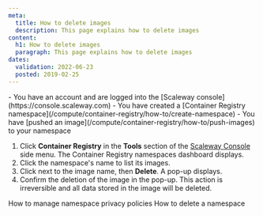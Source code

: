```yaml
---
meta:
  title: How to delete images
  description: This page explains how to delete images
content:
  h1: How to delete images
  paragraph: This page explains how to delete images
dates:
  validation: 2022-06-23
  posted: 2019-02-25
---
```


<Macro id="iam-requirements" />

<Message type="requirement">
  - You have an account and are logged into the [Scaleway console](https://console.scaleway.com) 
  - You have created a [Container Registry namespace](/compute/container-registry/how-to/create-namespace)
  - You have [pushed an image](/compute/container-registry/how-to/push-images) to your namespace 
</Message>

1. Click **Container Registry** in the **Tools** section of the [Scaleway Console](https://console.scaleway.com) side menu. The Container Registry namespaces dashboard displays.
2. Click the namespace's name to list its images. 
    <Lightbox src="scaleway-registry_namespace_list.webp" />
3. Click <Icon name="more" /> next to the image name, then **Delete**. A pop-up displays.
    <Lightbox src="scaleway-registry_delete_image.webp" />
4. Confirm the deletion of the image in the pop-up. 
    <Message type="important">
      This action is irreversible and all data stored in the image will be deleted.
    </Message>


<Navigation title="See Also">
  <PreviousButton to="/compute/container-registry/how-to/manage-namespace-privacy-policies/">How to manage namespace privacy policies</PreviousButton>
  <NextButton to="/compute/container-registry/how-to/delete-namespace/">How to delete a namespace</NextButton>
</Navigation>
